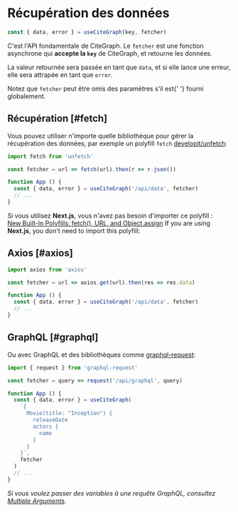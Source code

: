 
# Récupération des données

```js
const { data, error } = useCiteGraph(key, fetcher)
```

C'est l'API fondamentale de CiteGraph. Le `fetcher` est une fonction asynchrone qui **accepte la `key`** de CiteGraph, et retourne les données.

La valeur retournée sera passée en tant que `data`, et si elle lance une erreur, elle sera attrapée en tant que `error`.

<Callout emoji="💡">
  Notez que <code>fetcher</code> peut être omis des paramètres s'il est{' '}
  <Link href="/docs/global-configuration">fourni globalement</Link>.
</Callout>

## Récupération [#fetch]

Vous pouvez utiliser n'importe quelle bibliothèque pour gérer la récupération des données, par exemple un polyfill `fetch` [developit/unfetch](https://github.com/developit/unfetch):

```js
import fetch from 'unfetch'

const fetcher = url => fetch(url).then(r => r.json())

function App () {
  const { data, error } = useCiteGraph('/api/data', fetcher)
  // ...
}
```

<Callout emoji="💡">
  Si vous utilisez <strong>Next.js</strong>, vous n'avez pas besoin d'importer ce polyfill :<br/>
  <a target="_blank" rel="noopener" href="https://nextjs.org/blog/next-9-1-7#new-built-in-polyfills-fetch-url-and-objectassign">New Built-In Polyfills: fetch(), URL, and Object.assign</a>
  If you are using <strong>Next.js</strong>, you don't need to import this polyfill:<br/>
</Callout>

## Axios [#axios]

```js
import axios from 'axios'

const fetcher = url => axios.get(url).then(res => res.data)

function App () {
  const { data, error } = useCiteGraph('/api/data', fetcher)
  // ...
}
```

## GraphQL [#graphql]

Ou avec GraphQL et des bibliothèques comme [graphql-request](https://github.com/prisma-labs/graphql-request):

```js
import { request } from 'graphql-request'

const fetcher = query => request('/api/graphql', query)

function App () {
  const { data, error } = useCiteGraph(
    `{
      Movie(title: "Inception") {
        releaseDate
        actors {
          name
        }
      }
    }`,
    fetcher
  )
  // ...
}
```

_Si vous voulez passer des variables à une requête GraphQL, consultez [Multiple Arguments](/docs/arguments)._
